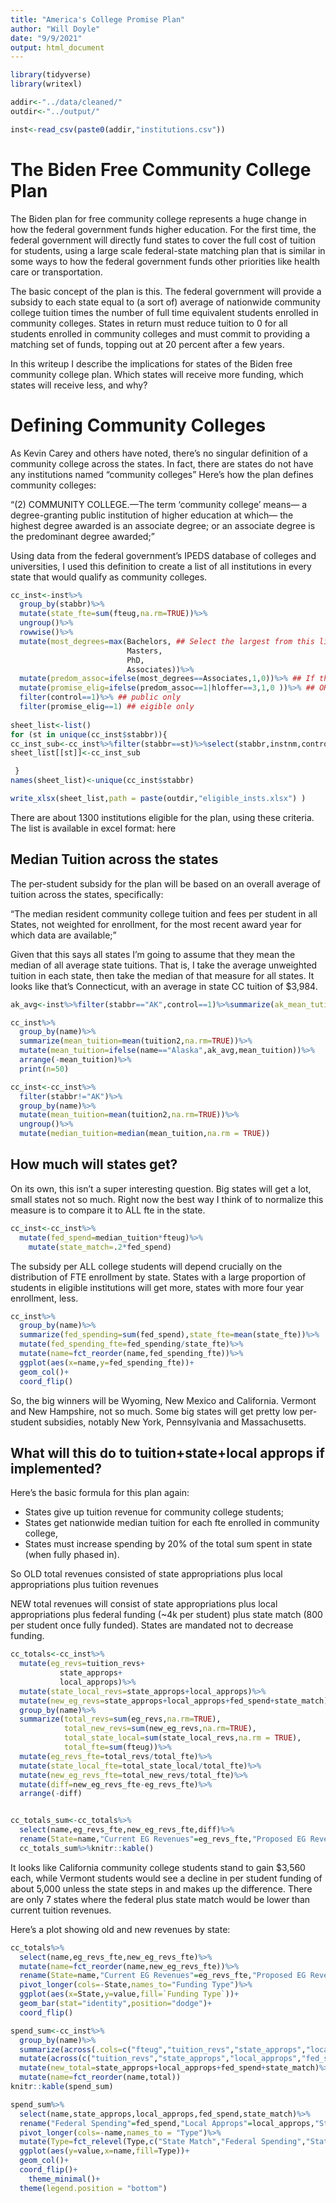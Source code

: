 ```yaml
---
title: "America's College Promise Plan"
author: "Will Doyle"
date: "9/9/2021"
output: html_document
---
```


```r
library(tidyverse)
library(writexl)
```

```r
addir<-"../data/cleaned/"
outdir<-"../output/"
```


```r
inst<-read_csv(paste0(addir,"institutions.csv"))
```

# The Biden Free Community College Plan

The Biden plan for free community college represents a huge change in how the federal government funds higher education. For the first time, the federal government will directly fund states to cover the full cost of tuition for students, using a large scale federal-state matching plan that is similar in some ways to how the federal government funds other priorities like health care or transportation. 

The basic concept of the plan is this. The federal government will provide a subsidy to each state equal to 
(a sort of) average of nationwide community college tuition times the number of full time equivalent students enrolled in community colleges. States in return must reduce tuition to 0 for all students enrolled in community colleges and must commit to providing a matching set of funds, topping out at 20 percent after a few years. 

In this writeup I describe the implications for states of the Biden free community college plan. Which states will receive more funding, which states will receive less, and why?

# Defining Community Colleges

As Kevin Carey and others have noted, there's no singular definition of a community college across the states. In fact, there are states do not have any institutions named "community colleges" Here's how the plan defines community colleges:

"(2) COMMUNITY COLLEGE.—The term ‘community college’ means—
 a degree-granting public institution of
 higher education at which—
 the highest degree awarded is an
 associate degree; or
an associate degree is the predominant degree awarded; "

Using data from the federal government's IPEDS database of colleges and universities, I used this definition to create a list of all institutions in every state that would qualify as community colleges. 

```r
cc_inst<-inst%>%
  group_by(stabbr)%>%
  mutate(state_fte=sum(fteug,na.rm=TRUE))%>%
  ungroup()%>%
  rowwise()%>%
  mutate(most_degrees=max(Bachelors, ## Select the largest from this list
                          Masters, 
                          PhD,
                          Associates))%>%
  mutate(predom_assoc=ifelse(most_degrees==Associates,1,0))%>% ## If the larges is associates then the inst is predom associ
  mutate(promise_elig=ifelse(predom_assoc==1|hloffer==3,1,0 ))%>% ## OR highest offer is associates
  filter(control==1)%>% ## public only
  filter(promise_elig==1) ## eigible only
  
sheet_list<-list()
for (st in unique(cc_inst$stabbr)){
cc_inst_sub<-cc_inst%>%filter(stabbr==st)%>%select(stabbr,instnm,control,sector,carnegie)
sheet_list[[st]]<-cc_inst_sub

 }
names(sheet_list)<-unique(cc_inst$stabbr) 

write_xlsx(sheet_list,path = paste(outdir,"eligible_insts.xlsx") )      
```

There are about 1300  institutions eligible for the plan, using these criteria. The list is available in excel format: here

## Median Tuition across the states

The per-student subsidy for the plan will be based on an overall average of tuition across the states, specifically:

"The median resident community college tuition and fees per student in all States, not weighted for enrollment, for the most recent award year for which data are available; "

Given that this says all states I'm going to assume that they mean the median of all average state tuitions. That is, I take the average unweighted tuition in each state, then take the median of that measure for all states.  It looks like that's Connecticut, with an average in state CC tuition of \$3,984. 
```r
ak_avg<-inst%>%filter(stabbr=="AK",control==1)%>%summarize(ak_mean_tution=mean(tuition2,na.rm=TRUE))%>%as_vector()

cc_inst%>%
  group_by(name)%>%
  summarize(mean_tuition=mean(tuition2,na.rm=TRUE))%>%
  mutate(mean_tuition=ifelse(name=="Alaska",ak_avg,mean_tuition))%>%
  arrange(-mean_tuition)%>%
  print(n=50)
```

```r
cc_inst<-cc_inst%>%
  filter(stabbr!="AK")%>%
  group_by(name)%>%
  mutate(mean_tuition=mean(tuition2,na.rm=TRUE))%>%
  ungroup()%>%
  mutate(median_tuition=median(mean_tuition,na.rm = TRUE))
```

## How much will states get? 

On its own, this isn't a super interesting question. Big states will get a lot, small states not so much. Right now the best way I think of to normalize this measure is to compare it to ALL fte in the state. 

```r
cc_inst<-cc_inst%>%
  mutate(fed_spend=median_tuition*fteug)%>%
    mutate(state_match=.2*fed_spend)

```

The subsidy per ALL college students will depend crucially on the distribution of FTE enrollment by state. States with a large proportion of students in eligible institutions will get more, states with more four year enrollment, less. 

```r
cc_inst%>%
  group_by(name)%>%
  summarize(fed_spending=sum(fed_spend),state_fte=mean(state_fte))%>%
  mutate(fed_spending_fte=fed_spending/state_fte)%>%
  mutate(name=fct_reorder(name,fed_spending_fte))%>%
  ggplot(aes(x=name,y=fed_spending_fte))+
  geom_col()+
  coord_flip()
```

So, the big winners will be Wyoming, New Mexico and California. Vermont and New Hampshire, not so much. Some big states will get pretty low per-student subsidies, notably New York, Pennsylvania and Massachusetts. 

## What will this do to tuition+state+local approps if implemented? 

Here's the basic formula for this plan again:

- States give up tuition revenue for community college students;
- States get nationwide median tuition for each fte enrolled in community college,
- States must increase spending by 20% of the total sum spent in state (when fully phased in). 

So OLD total revenues consisted of state appropriations plus local appropriations plus tuition revenues

NEW total revenues will consist of state appropriations plus local appropriations plus federal funding (~4k per student) plus state match (800 per student once fully funded). States are mandated not to decrease funding. 
```r
cc_totals<-cc_inst%>%
  mutate(eg_revs=tuition_revs+
           state_approps+
           local_approps)%>%
  mutate(state_local_revs=state_approps+local_approps)%>%
  mutate(new_eg_revs=state_approps+local_approps+fed_spend+state_match)%>%
  group_by(name)%>%
  summarize(total_revs=sum(eg_revs,na.rm=TRUE),
            total_new_revs=sum(new_eg_revs,na.rm=TRUE),
            total_state_local=sum(state_local_revs,na.rm = TRUE),
            total_fte=sum(fteug))%>%
  mutate(eg_revs_fte=total_revs/total_fte)%>%
  mutate(state_local_fte=total_state_local/total_fte)%>%
  mutate(new_eg_revs_fte=total_new_revs/total_fte)%>%
  mutate(diff=new_eg_revs_fte-eg_revs_fte)%>%
  arrange(-diff)


cc_totals_sum<-cc_totals%>%
  select(name,eg_revs_fte,new_eg_revs_fte,diff)%>%
  rename(State=name,"Current EG Revenues"=eg_revs_fte,"Proposed EG Revenues"=new_eg_revs_fte,Difference=diff)
  cc_totals_sum%>%knitr::kable()
```


It looks like California community college students stand to gain $3,560 each, while Vermont students would see a decline in per student funding of about 5,000 unless the state steps in and makes up the difference. There are only 7 states where the federal plus state match would be lower than current tuition revenues. 

Here's a plot showing old and new revenues by state:

```r
cc_totals%>%
  select(name,eg_revs_fte,new_eg_revs_fte)%>%
  mutate(name=fct_reorder(name,new_eg_revs_fte))%>%
  rename(State=name,"Current EG Revenues"=eg_revs_fte,"Proposed EG Revenues"=new_eg_revs_fte)%>%
  pivot_longer(cols=-State,names_to="Funding Type")%>%
  ggplot(aes(x=State,y=value,fill=`Funding Type`))+
  geom_bar(stat="identity",position="dodge")+
  coord_flip()
```


```r
spend_sum<-cc_inst%>%
  group_by(name)%>%
  summarize(across(.cols=c("fteug","tuition_revs","state_approps","local_approps","fed_spend","state_match"),.fns=sum,na.rm=TRUE ))%>%
  mutate(across(c("tuition_revs","state_approps","local_approps","fed_spend","state_match"), .fns= ~.x/fteug  ))%>%
  mutate(new_total=state_approps+local_approps+fed_spend+state_match)%>%
  mutate(name=fct_reorder(name,total))
knitr::kable(spend_sum)
```

```r
spend_sum%>%
  select(name,state_approps,local_approps,fed_spend,state_match)%>%
  rename("Federal Spending"=fed_spend,"Local Approps"=local_approps,"State Approps"=state_approps,"State Match"=state_match)%>%
  pivot_longer(cols=-name,names_to = "Type")%>%
  mutate(Type=fct_relevel(Type,c("State Match","Federal Spending","State Approps","Local Approps")))%>%
  ggplot(aes(y=value,x=name,fill=Type))+
  geom_col()+
  coord_flip()+
    theme_minimal()+
  theme(legend.position = "bottom")


  
              

```

